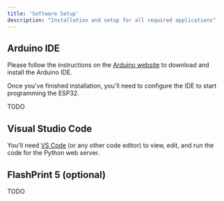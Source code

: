 ```yaml
---
title: 'Software Setup'
description: "Installation and setup for all required applications"
---
```


## Arduino IDE

Please follow the instructions on the [Arduino website](https://support.arduino.cc/hc/en-us/articles/360019833020-Download-and-install-Arduino-IDE) to download and install the Arduino IDE.

Once you've finished installation, you'll need to configure the IDE to start programming the ESP32.

TODO

## Visual Studio Code

You'll need [VS Code](https://code.visualstudio.com/download) (or any other code editor) to view, edit, and run the code for the Python web server.

## FlashPrint 5 (optional)

TODO